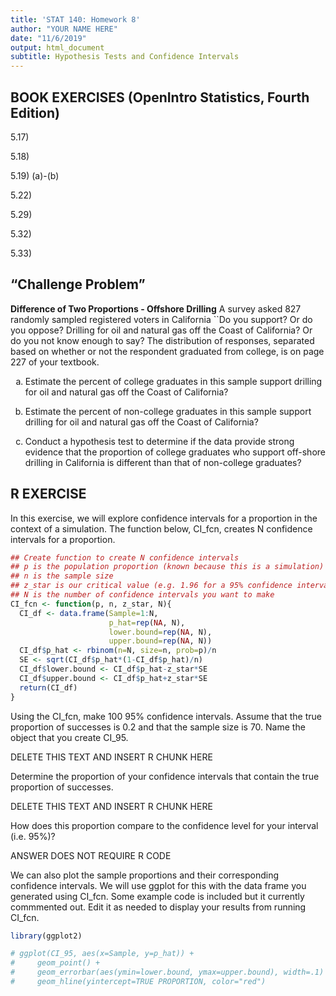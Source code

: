 ---
title: 'STAT 140: Homework 8'
author: "YOUR NAME HERE"
date: "11/6/2019"
output: html_document
subtitle: Hypothesis Tests and Confidence Intervals
---

## BOOK EXERCISES (OpenIntro Statistics, Fourth Edition)

5.17)

5.18)

5.19) (a)-(b)

5.22)

5.29)

5.32)

5.33)

## "Challenge Problem"

**Difference of Two Proportions - Offshore Drilling** A survey asked 827 randomly sampled registered voters in California ``Do you support? Or do you oppose? Drilling for oil and natural gas off the Coast of California? Or do you not know enough to say? The distribution of responses, separated based on whether or not the respondent graduated from college, is on page 227 of your textbook.

(a) Estimate the percent of college graduates in this sample support drilling for oil and natural gas off the Coast of California?

(b) Estimate the percent of non-college graduates in this sample support drilling for oil and natural gas off the Coast of California?

(c) Conduct a hypothesis test to determine if the data provide strong evidence that the proportion of college graduates who support off-shore drilling in California is different than that of non-college graduates?

## R EXERCISE

In this exercise, we will explore confidence intervals for a proportion in the context of a simulation. The function below, CI_fcn, creates N confidence intervals for a proportion. 

```{r CI_fcn}
## Create function to create N confidence intervals
## p is the population proportion (known because this is a simulation)
## n is the sample size
## z_star is our critical value (e.g. 1.96 for a 95% confidence interval)
## N is the number of confidence intervals you want to make
CI_fcn <- function(p, n, z_star, N){
  CI_df <- data.frame(Sample=1:N,
                      p_hat=rep(NA, N),
                      lower.bound=rep(NA, N),
                      upper.bound=rep(NA, N))
  CI_df$p_hat <- rbinom(n=N, size=n, prob=p)/n
  SE <- sqrt(CI_df$p_hat*(1-CI_df$p_hat)/n)
  CI_df$lower.bound <- CI_df$p_hat-z_star*SE
  CI_df$upper.bound <- CI_df$p_hat+z_star*SE
  return(CI_df)
}
```

Using the CI_fcn, make 100 95% confidence intervals. Assume that the true proportion of successes is 0.2 and that the sample size is 70. Name the object that you create CI_95.

DELETE THIS TEXT AND INSERT R CHUNK HERE

Determine the proportion of your confidence intervals that contain the true proportion of successes.

DELETE THIS TEXT AND INSERT R CHUNK HERE

How does this proportion compare to the confidence level for your interval (i.e. 95%)?

ANSWER DOES NOT REQUIRE R CODE

We can also plot the sample proportions and their corresponding confidence intervals. We will use ggplot for this with the data frame you generated using CI_fcn. Some example code is included but it currently commmented out. Edit it as needed to display your results from running CI_fcn.

```{r visualize confidence intervals}
library(ggplot2)

# ggplot(CI_95, aes(x=Sample, y=p_hat)) + 
#     geom_point() +
#     geom_errorbar(aes(ymin=lower.bound, ymax=upper.bound), width=.1) +
#     geom_hline(yintercept=TRUE PROPORTION, color="red")

```

